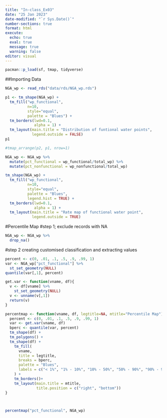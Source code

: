 ```yaml
---
title: "In-class_Ex03"
date: "25 Jan 2023"
date-modified: "`r Sys.Date()`"
number-sections: true
format: html
execute: 
  echo: true
  eval: true
  message: true
  warning: false
editor: visual
---
```


```r
pacman::p_load(sf, tmap, tidyverse)
```

##Importing Data

```r
NGA_wp <- read_rds("data/rds/NGA_wp.rds")
```

```r
p1 <- tm_shape(NGA_wp) +
  tm_fill("wp_functional", 
          n=10,
          style="equal",
          palette = "Blues") + 
  tm_borders(lwd=0.1, 
             alpha = 1) + 
  tm_layout(main.title = "Distribution of funtional water points",
            legend.outside = FALSE)
p1
```

```r
#tmap_arrange(p2, p1, nrow=1)
```

```r
NGA_wp <- NGA_wp %>%
  mutate(pct_functional = wp_functional/total_wp) %>%
  mutate(pct_nonfunctional = wp_nonfunctional/total_wp)
```

```r
tm_shape(NGA_wp) +
  tm_fill("wp_functional", 
          n=10,
          style="equal",
          palette = "Blues",
          legend.hist = TRUE) + 
  tm_borders(lwd=0.1, 
             alpha = 1) + 
  tm_layout(main.title = "Rate map of functional water point",
            legend.outside = TRUE)

```

#Percentile Map #step 1; exclude records with NA

```r
NGA_wp <- NGA_wp %>%
  drop_na()
```

#step 2 creating customised classification and extracting values

```r
percent <- c(0, .01, .1, .5, .9, .99, 1)
var <- NGA_wp["pct_functional"] %>%
  st_set_geometry(NULL)
quantile(var[,1], percent)
```

```r
get.var <- function(vname, df){
  v <- df[vname] %>%
    st_set_geometry(NULL)
  v <- unname(v[,1])
  return(v)
}
```

```r
percentmap <- function(vname, df, legtitle=NA, mtitle="Percentile Map"){
  percent <- c(0, .01, .1, .5, .9, .99, 1)
  var <- get.var(vname, df)
  bperc <- quantile(var, percent)
  tm_shape(df) + 
  tm_polygons() + 
  tm_shape(df) + 
    tm_fill(
      vname,
      title = legtitle,
      breaks = bperc,
      palette = "Blues",
      labels = c("< 1%", "1% - 10%", "10% - 50%", "50% - 90%", "90% - 99%", "99% - 100%")
    ) + 
    tm_borders()+ 
    tm_layout(main.title = mtitle,
              title.position = c("right", "bottom"))
}

  
```

```r
percentmap("pct_functional", NGA_wp)
```
